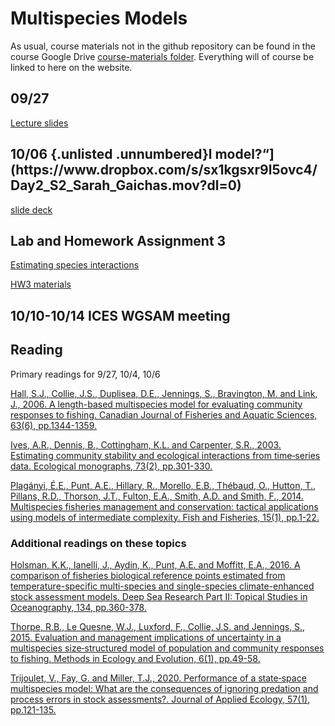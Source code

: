 # Multispecies Models {#msmod}

As usual, course materials not in the github repository can be found in the course Google Drive [course-materials folder](https://drive.google.com/drive/folders/1Wt4fhAgCP92aBu_XSCQq50Xrkc-UVHnx?usp=sharing). Everything will of course be linked to here on the website.  

## 09/27 {.unlisted .unnumbered}

[Lecture slides](https://docs.google.com/presentation/d/1tDBnmVm4c0LZ9dH0goIi5yYA4L6yuP5Z/edit?usp=sharing&ouid=100082783551785338508&rtpof=true&sd=true)   

## 10/06 {.unlisted .unnumbered}l model?"](https://www.dropbox.com/s/sx1kgsxr9l5ovc4/Day2_S2_Sarah_Gaichas.mov?dl=0)  

[slide deck](https://www.dropbox.com/s/ua9ru1mt6n9kh1i/Gaichas_MMAW_Keynote.pdf?dl=0)

## Lab and Homework Assignment 3 {.unlisted .unnumbered}

[Estimating species interactions](https://github.com/gavinfay/mebm-models/blob/main/course-materials/assignments/hw-03/hw-03.pdf)

[HW3 materials](https://github.com/gavinfay/mebm-models/blob/main/course-materials/assignments/hw-03)


## 10/10-10/14 ICES WGSAM meeting


## Reading {.unlisted .unnumbered}

Primary readings for 9/27, 10/4, 10/6

[Hall, S.J., Collie, J.S., Duplisea, D.E., Jennings, S., Bravington, M. and Link, J., 2006. A length-based multispecies model for evaluating community responses to fishing. Canadian Journal of Fisheries and Aquatic Sciences, 63(6), pp.1344-1359.](https://cdnsciencepub.com/doi/pdf/10.1139/f06-039)

[Ives, A.R., Dennis, B., Cottingham, K.L. and Carpenter, S.R., 2003. Estimating community stability and ecological interactions from time‐series data. Ecological monographs, 73(2), pp.301-330.](https://doi.org/10.1890/0012-9615(2003)073[0301:ECSAEI]2.0.CO;2)

[Plagányi, É.E., Punt, A.E., Hillary, R., Morello, E.B., Thébaud, O., Hutton, T., Pillans, R.D., Thorson, J.T., Fulton, E.A., Smith, A.D. and Smith, F., 2014. Multispecies fisheries management and conservation: tactical applications using models of intermediate complexity. Fish and Fisheries, 15(1), pp.1-22.]()


### Additional readings on these topics {.unlisted .unnumbered}

[Holsman, K.K., Ianelli, J., Aydin, K., Punt, A.E. and Moffitt, E.A., 2016. A comparison of fisheries biological reference points estimated from temperature-specific multi-species and single-species climate-enhanced stock assessment models. Deep Sea Research Part II: Topical Studies in Oceanography, 134, pp.360-378.](https://doi.org/10.1016/j.dsr2.2015.08.001)

[Thorpe, R.B., Le Quesne, W.J., Luxford, F., Collie, J.S. and Jennings, S., 2015. Evaluation and management implications of uncertainty in a multispecies size‐structured model of population and community responses to fishing. Methods in Ecology and Evolution, 6(1), pp.49-58.](https://doi.org/10.1111/2041-210X.12292)

[Trijoulet, V., Fay, G. and Miller, T.J., 2020. Performance of a state‐space multispecies model: What are the consequences of ignoring predation and process errors in stock assessments?. Journal of Applied Ecology, 57(1), pp.121-135.](https://doi.org/10.1111/1365-2664.13515)


